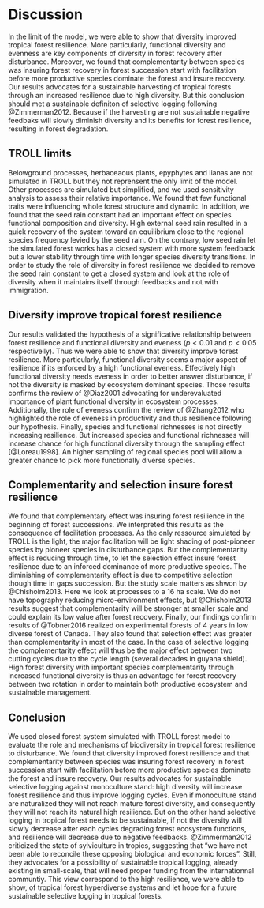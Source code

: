 # Discussion

In the limit of the model, we were able to show that diversity improved tropical forest resilience. More particularly, functional diversity and evenness are key components of diversity in forest recovery after disturbance. Moreover, we found that complementarity between species was insuring forest recovery in forest succession start with facilitation before more productive species dominate the forest and insure recovery. Our results advocates for a sustainable harvesting of tropical forests through an increased resilience due to high diversity. But this conclusion should met a sustainable definiton of selective logging following @Zimmerman2012. Because if the harvesting are not sustainable negative feedbaks will slowly diminish diversity and its benefits for forest resilience, resulting in forest degradation.

## TROLL limits

Belowground processes, herbaceaous plants, epyphytes and lianas are not simulated in TROLL but they not reprensent the only limit of the model. Other processes are simulated but simplified, and we used sensitivity analysis to assess their relative importance. We found that few functional traits were influencing whole forest structure and dynamic. In addition, we found that the seed rain constant had an important effect on species functional composition and diversity. High external seed rain resulted in a quick recovery of the system toward an equilibrium close to the regional species frequency levied by the seed rain. On the contrary, low seed rain let the simulated forest works has a closed system with more system feedback but a lower stability through time with longer species diversity transitions. In order to study the role of diversity in forest resilience we decided to remove the seed rain constant to get a closed system and look at the role of diversity when it maintains itself through feedbacks and not with immigration.

## Diversity improve tropical forest resilience

Our results validated the hypothesis of a significative relationship between forest resilience and functional diversity and eveness ($p < 0.01$ and $p < 0.05$ respectivelly). Thus we were able to show that diversity improve forest resilience. More particularly, functional diversity seems a major aspect of resilience if its enforced by a high functional eveness. Effectively high functional diversity needs eveness in order to better answer disturbance, if not the diversity is masked by ecosystem dominant species. Those results confirms the review of @Diaz2001 advocating for underevaluated importance of plant functional diversity in ecosystem processes. Additionally, the role of eveness  confirm the review of @Zhang2012 who highlighted the role of eveness in productivity and thus resilience following our hypothesis. Finally, species and functional richnesses is not directly increasing resilience. But increased species and functional richnesses will increase chance for high functional diversity through the sampling effect [@Loreau1998]. An higher sampling of regional species pool will allow a greater chance to pick more functionally diverse species.

## Complementarity and selection insure forest resilience

We found that complementary effect was insuring forest resilience in the beginning of forest successions. We interpreted this results as the consequence of facilitation processes. As the only ressource simulated by TROLL is the light, the major facilitation will be light shading of post-pioneer species by pioneer species in disturbance gaps. But the complementarity effect is reducing through time, to let the selection effect insure forest resilience due to an inforced dominance of more productive species. The diminishing of complementarity effect is due to competitive selection though time in gaps succession. But the study scale matters as shwon by @Chisholm2013. Here we look at processes to a 16 ha scale. We do not have topography reducing micro-environment effects, but @Chisholm2013 results suggest that complementarity will be stronger at smaller scale and could explain its low value after forest recovery. Finally, our findings confirm results of @Tobner2016 realized on experimental forests of 4 years in low diverse forest of Canada. They also found that selection effect was greater than complementarity in most of the case. In the case of selective logging the complementarity effect will thus be the major effect between two cutting cycles due to the cycle length (several decades in guyana shield). High forest diversity with important species complementarity through increased functional diversity is thus an advantage for forest recovery between two rotation in order to maintain both productive ecosystem and sustainable management.

## Conclusion

We used closed forest system simulated with TROLL forest model to evaluate the role and mechanisms of biodiversity in tropical forest resilience to disturbance. We found that diversity improved forest resilience and that complementarity between species was insuring forest recovery in forest succession start with facilitation before more productive species dominate the forest and insure recovery. Our results advocates for sustainable selective logging against monoculture stand: high diversity will increase forest resilience and thus improve logging cycles. Even if monoculture stand are naturalized they will not reach mature forest diversity, and consequently they will not reach its natural high resilience. But on the other hand selective logging in tropical forest needs to be sustainable, if not the diversity will slowly decrease after each cycles degrading forest ecosystem functions, and resilience will decrease due to negative feedbacks. @Zimmerman2012 criticized the state of sylviculture in tropics, suggesting that "we have not been able to reconcile these opposing biological and economic forces". Still, they advocates for a possibility of sustainable tropical logging, already existing in small-scale, that will need proper funding from the internationnal communtiy. This view correspond to the high resilience, we were able to show, of tropical forest hyperdiverse systems and let hope for a future sustainable selective logging in tropical forests.
